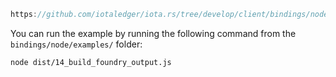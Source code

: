 
<DotEnvWarning />

```ts reference
https://github.com/iotaledger/iota.rs/tree/develop/client/bindings/nodejs/examples/14_build_foundry_output.ts
```

You can run the example by running the following command from the `bindings/node/examples/` folder:

```bash
node dist/14_build_foundry_output.js
```
